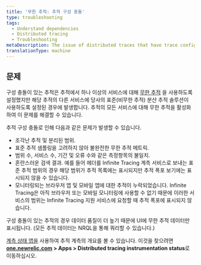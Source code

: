 ```yaml
---
title: '무한 추적: 추적 구성 충돌'
type: troubleshooting
tags:
  - Understand dependencies
  - Distributed tracing
  - Troubleshooting
metaDescription: The issue of distributed traces that have trace configuration conflicts (some services having Infinite Tracing and some have standard tracing).
translationType: machine
---
```


## 문제

구성 충돌이 있는 추적은 추적에서 하나 이상의 서비스에 대해 [무한 추적](/docs/understand-dependencies/distributed-tracing/infinite-tracing/introduction-infinite-tracing) 을 사용하도록 설정했지만 해당 추적의 다른 서비스에 당사의 표준(비무한 추적) 분산 추적 솔루션이 사용하도록 설정된 경우에 발생합니다. 추적의 모든 서비스에 대해 무한 추적을 활성화하여 이 문제를 해결할 수 있습니다.

추적 구성 충돌로 인해 다음과 같은 문제가 발생할 수 있습니다.

* 조각난 추적 및 분리된 범위.
* 표준 추적 샘플링을 고려하지 않아 불완전한 무한 추적 메트릭.
* 범위 수, 서비스 수, 기간 및 오류 수와 같은 측정항목의 불일치.
* 혼란스러운 검색 결과. 예를 들어 헤더를 Infinite Tracing 계측 서비스로 보내는 표준 추적 범위의 경우 해당 범위가 추적 목록에는 표시되지만 추적 폭포 보기에는 표시되지 않을 수 있습니다.
* 모니터링되는 브라우저 앱 및 모바일 앱에 대한 추적이 누락되었습니다. Infinite Tracing은 아직 브라우저 또는 모바일 모니터링에 사용할 수 없기 때문에 이러한 서비스의 범위는 Infinite Tracing 지원 서비스에 요청할 때 추적 폭포에 표시되지 않습니다.

구성 충돌이 있는 추적의 경우 데이터 품질이 더 높기 때문에 UI에 무한 추적 데이터만 표시됩니다. (모든 추적 데이터는 NRQL을 통해 쿼리할 수 있습니다.)

[계측 상태 앱을](https://one.newrelic.com/dt-setup-assistant) 사용하여 추적 계측의 개요를 볼 수 있습니다. 이것을 찾으려면 **[one.newrelic.com](https://one.newrelic.com/all-capabilities) > Apps > Distributed tracing instrumentation status**로 이동하십시오.